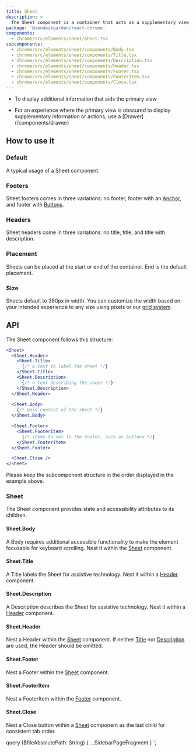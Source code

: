 ```yaml
---
title: Sheet
description: >
  The Sheet component is a container that acts as a supplementary view, providing access to important contextual information.
package: '@zendeskgarden/react-chrome'
components:
  - chrome/src/elements/sheet/Sheet.tsx
subcomponents:
  - chrome/src/elements/sheet/components/Body.tsx
  - chrome/src/elements/sheet/components/Title.tsx
  - chrome/src/elements/sheet/components/Description.tsx
  - chrome/src/elements/sheet/components/Header.tsx
  - chrome/src/elements/sheet/components/Footer.tsx
  - chrome/src/elements/sheet/components/FooterItem.tsx
  - chrome/src/elements/sheet/components/Close.tsx
---
```


<Usage>
  <Use>
    <ul>
      <li>To display additional information that aids the primary view</li>
    </ul>
  </Use>
  <Misuse>
    <ul>
      <li>
        <Markdown>
          For an experience where the primary view is obscured to display supplementary information
          or actions, use a [Drawer](/components/drawer)
        </Markdown>
      </li>
    </ul>
  </Misuse>
</Usage>

## How to use it

### Default

A typical usage of a Sheet component.


<CodeExample code={SheetDefaultCode}>
  <SheetDefault />
</CodeExample>

### Footers

Sheet footers comes in three variations: no footer, footer with an [Anchor](/components/anchor),
and footer with [Buttons](/components/button).


<CodeExample code={SheetFootersCode}>
  <SheetFooters />
</CodeExample>

### Headers

Sheet headers come in three variations: no title, title, and title with description.


<CodeExample code={SheetHeadersCode}>
  <SheetHeaders />
</CodeExample>

### Placement

Sheets can be placed at the start or end of the container. End is the default placement.


<CodeExample code={SheetPlacementCode}>
  <SheetPlacement />
</CodeExample>

### Size

Sheets default to 380px in width. You can customize the width based on your intended
experience to any size using pixels or our [grid system](/components/grid).


<CodeExample code={SheetSizeCode}>
  <SheetSize />
</CodeExample>

## API

The Sheet component follows this structure:

<!-- prettier-ignore -->
```jsx
<Sheet>
  <Sheet.Header>
    <Sheet.Title>
      {/* a text to label the sheet */}
    </Sheet.Title>
    <Sheet.Description>
      {/* a text describing the sheet */}
    </Sheet.Description>
  </Sheet.Header>
  
  <Sheet.Body>
    {/* main content of the sheet */}
  </Sheet.Body>

  <Sheet.Footer>
    <Sheet.FooterItem>
      {/* items to set in the footer, such as buttons */}
    </Sheet.FooterItem>
  </Sheet.Footer>

  <Sheet.Close />
</Sheet>
```

Please keep the subcomponent structure in the order displayed in the example above.

### Sheet

<Component components={props.data.mdx.components} componentName="sheet" />

The Sheet component provides state and accessibility attributes to its children.

<PropSheet components={props.data.mdx.components} componentName="sheet" />

#### Sheet.Body

<Component components={props.data.mdx.subcomponents} componentName="sheet.body" />

A Body requires additional accessible functionality to make the
element focusable for keyboard scrolling. Nest it within the [Sheet](#sheet) component.

<PropSheet components={props.data.mdx.subcomponents} componentName="sheet.body" />

#### Sheet.Title

<Component components={props.data.mdx.subcomponents} componentName="sheet.title" />

A Title labels the Sheet for assistive technology. Nest it within a [Header](#sheetheader) component.

<PropSheet components={props.data.mdx.subcomponents} componentName="sheet.title" />

#### Sheet.Description

<Component components={props.data.mdx.subcomponents} componentName="sheet.description" />

A Description describes the Sheet for assistive technology.
Nest it within a [Header](#sheetheader) component.

<PropSheet components={props.data.mdx.subcomponents} componentName="sheet.description" />

#### Sheet.Header

<Component components={props.data.mdx.subcomponents} componentName="sheet.header" />

Nest a Header within the [Sheet](#sheet) component. If neither [Title](#sheettitle) nor
[Description](#sheetdescription) are used, the Header should be omitted.

<PropSheet components={props.data.mdx.subcomponents} componentName="sheet.header" />

#### Sheet.Footer

<Component components={props.data.mdx.subcomponents} componentName="sheet.footer" />

Nest a Footer within the [Sheet](#sheet) component.

<PropSheet components={props.data.mdx.subcomponents} componentName="sheet.footer" />

#### Sheet.FooterItem

<Component components={props.data.mdx.subcomponents} componentName="sheet.footeritem" />

Nest a FooterItem within the [Footer](#sheetfooter) component.

<PropSheet components={props.data.mdx.subcomponents} componentName="sheet.footeritem" />

#### Sheet.Close

<Component components={props.data.mdx.subcomponents} componentName="sheet.close" />

Nest a Close button within a [Sheet](#sheet) component as the last child for consistent tab order.

<PropSheet components={props.data.mdx.subcomponents} componentName="sheet.close" />


  query ($fileAbsolutePath: String) {
    ...SidebarPageFragment
  }
`;
